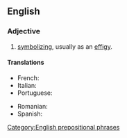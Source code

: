 ==English==

===Adjective===
{{en-adj|-|head=[[in]] [[effigy]]}}

# {{context|idiomatic|lang=en}} [[symbolize|symbolizing]], usually as an [[effigy]].

====Translations====
{{trans-top|symbolizing}}
* French: {{t+|fr|effigie}}
* Italian: {{t+|it|effigie}}
* Portuguese: {{t+|pt|efígie}}
{{trans-mid}}
* Romanian: {{t+|ro|efigie}}
* Spanish: {{t+|es|efigie}}
{{trans-bottom}}

[[Category:English prepositional phrases]]